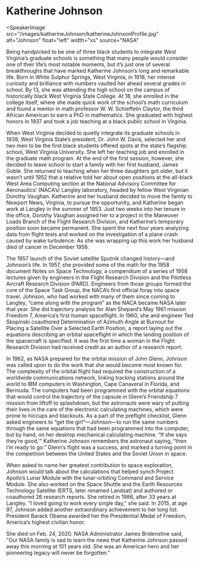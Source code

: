 <Speaker name="Katherine Johnson" />

# Katherine Johnson

<SpeakerImage
  src="/images/katherineJohnson/katherineJohnsonProfile.jpg"
  alt="Johnson"
  float="left"
  width="xs"
  source="NASA"
></SpeakerImage>

Being handpicked to be one of three black students to integrate West Virginia’s graduate schools is something that many people would consider one of their life’s most notable moments, but it’s just one of several breakthroughs that have marked Katherine Johnson’s long and remarkable life. Born in White Sulphur Springs, West Virginia, in 1918, her intense curiosity and brilliance with numbers vaulted her ahead several grades in school. By 13, she was attending the high school on the campus of historically black West Virginia State College. At 18, she enrolled in the college itself, where she made quick work of the school’s math curriculum and found a mentor in math professor W. W. Schieffelin Claytor, the third African American to earn a PhD in mathematics. She graduated with highest honors in 1937 and took a job teaching at a black public school in Virginia.

When West Virginia decided to quietly integrate its graduate schools in 1939, West Virginia State’s president, Dr. John W. Davis, selected her and two men to be the first black students offered spots at the state’s flagship school, West Virginia University. She left her teaching job and enrolled in the graduate math program. At the end of the first session, however, she decided to leave school to start a family with her first husband, James Goble. She returned to teaching when her three daughters got older, but it wasn’t until 1952 that a relative told her about open positions at the all-black West Area Computing section at the National Advisory Committee for Aeronautics’ (NACA’s) Langley laboratory, headed by fellow West Virginian Dorothy Vaughan. Katherine and her husband decided to move the family to Newport News, Virginia, to pursue the opportunity, and Katherine began work at Langley in the summer of 1953. Just two weeks into her tenure in the office, Dorothy Vaughan assigned her to a project in the Maneuver Loads Branch of the Flight Research Division, and Katherine’s temporary position soon became permanent. She spent the next four years analyzing data from flight tests and worked on the investigation of a plane crash caused by wake turbulence. As she was wrapping up this work her husband died of cancer in December 1956.

The 1957 launch of the Soviet satellite Sputnik changed history—and Johnson’s life. In 1957, she provided some of the math for the 1958 document Notes on Space Technology, a compendium of a series of 1958 lectures given by engineers in the Flight Research Division and the Pilotless Aircraft Research Division (PARD). Engineers from those groups formed the core of the Space Task Group, the NACA’s first official foray into space travel. Johnson, who had worked with many of them since coming to Langley, “came along with the program” as the NACA became NASA later that year. She did trajectory analysis for Alan Shepard’s May 1961 mission Freedom 7, America’s first human spaceflight. In 1960, she and engineer Ted Skopinski coauthored Determination of Azimuth Angle at Burnout for Placing a Satellite Over a Selected Earth Position, a report laying out the equations describing an orbital spaceflight in which the landing position of the spacecraft is specified. It was the first time a woman in the Flight Research Division had received credit as an author of a research report.

In 1962, as NASA prepared for the orbital mission of John Glenn, Johnson was called upon to do the work that she would become most known for. The complexity of the orbital flight had required the construction of a worldwide communications network, linking tracking stations around the world to IBM computers in Washington, Cape Canaveral in Florida, and Bermuda. The computers had been programmed with the orbital equations that would control the trajectory of the capsule in Glenn’s Friendship 7 mission from liftoff to splashdown, but the astronauts were wary of putting their lives in the care of the electronic calculating machines, which were prone to hiccups and blackouts. As a part of the preflight checklist, Glenn asked engineers to “get the girl”—Johnson—to run the same numbers through the same equations that had been programmed into the computer, but by hand, on her desktop mechanical calculating machine. “If she says they’re good,’” Katherine Johnson remembers the astronaut saying, “then I’m ready to go.” Glenn’s flight was a success, and marked a turning point in the competition between the United States and the Soviet Union in space.

When asked to name her greatest contribution to space exploration, Johnson would talk about the calculations that helped synch Project Apollo’s Lunar Module with the lunar-orbiting Command and Service Module. She also worked on the Space Shuttle and the Earth Resources Technology Satellite (ERTS, later renamed Landsat) and authored or coauthored 26 research reports. She retired in 1986, after 33 years at Langley. “I loved going to work every single day,” she said. In 2015, at age 97, Johnson added another extraordinary achievement to her long list: President Barack Obama awarded her the Presidential Medal of Freedom, America’s highest civilian honor.

She died on Feb. 24, 2020. NASA Administrator James Bridenstine said, "Our NASA family is sad to learn the news that Katherine Johnson passed away this morning at 101 years old. She was an American hero and her pioneering legacy will never be forgotten."
